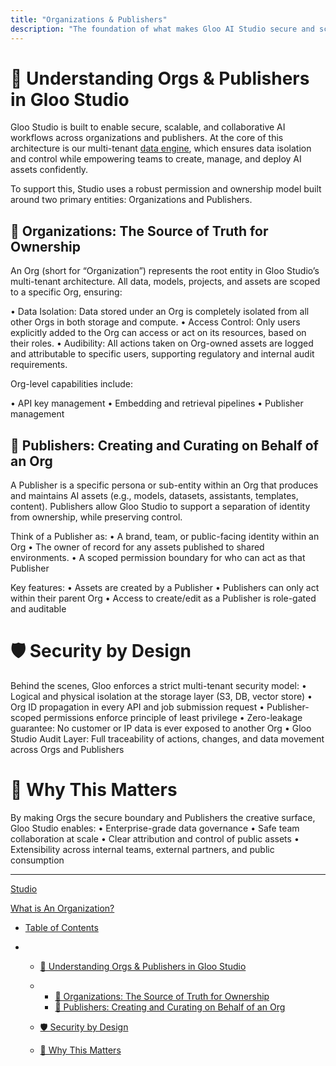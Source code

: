 ```yaml
---
title: "Organizations & Publishers"
description: "The foundation of what makes Gloo AI Studio secure and scalable."
---
```


# 🔐 Understanding Orgs & Publishers in Gloo Studio

Gloo Studio is built to enable secure, scalable, and collaborative AI workflows across organizations and publishers. At the core of this architecture is our multi-tenant [data engine](https://docs.ai.gloo.com/docs/data-engine#/), which ensures data isolation and control while empowering teams to create, manage, and deploy AI assets confidently.

To support this, Studio uses a robust permission and ownership model built around two primary entities: Organizations and Publishers.

## 🏢 Organizations: The Source of Truth for Ownership

An Org (short for “Organization”) represents the root entity in Gloo Studio’s multi-tenant architecture. All data, models, projects, and assets are scoped to a specific Org, ensuring:

• Data Isolation: Data stored under an Org is completely isolated from all other Orgs in both storage and compute. • Access Control: Only users explicitly added to the Org can access or act on its resources, based on their roles. • Audibility: All actions taken on Org-owned assets are logged and attributable to specific users, supporting regulatory and internal audit requirements.

Org-level capabilities include:

• API key management • Embedding and retrieval pipelines • Publisher management

## 🧾 Publishers: Creating and Curating on Behalf of an Org

A Publisher is a specific persona or sub-entity within an Org that produces and maintains AI assets (e.g., models, datasets, assistants, templates, content). Publishers allow Gloo Studio to support a separation of identity from ownership, while preserving control.

Think of a Publisher as: • A brand, team, or public-facing identity within an Org • The owner of record for any assets published to shared environments. • A scoped permission boundary for who can act as that Publisher

Key features: • Assets are created by a Publisher • Publishers can only act within their parent Org • Access to create/edit as a Publisher is role-gated and auditable

# 🛡️ Security by Design

Behind the scenes, Gloo enforces a strict multi-tenant security model: • Logical and physical isolation at the storage layer (S3, DB, vector store) • Org ID propagation in every API and job submission request • Publisher-scoped permissions enforce principle of least privilege • Zero-leakage guarantee: No customer or IP data is ever exposed to another Org • Gloo Studio Audit Layer: Full traceability of actions, changes, and data movement across Orgs and Publishers

# 📌 Why This Matters

By making Orgs the secure boundary and Publishers the creative surface, Gloo Studio enables: • Enterprise-grade data governance • Safe team collaboration at scale • Clear attribution and control of public assets • Extensibility across internal teams, external partners, and public consumption

***

[Studio](/docs/gloo-ai-studio)

[What is An Organization?](/docs/what-is-an-organization-1)

* [Table of Contents](#)

* * [🔐 Understanding Orgs & Publishers in Gloo Studio](#-understanding-orgs--publishers-in-gloo-studio)

  * * [🏢 Organizations: The Source of Truth for Ownership](#-organizations-the-source-of-truth-for-ownership)
    * [🧾 Publishers: Creating and Curating on Behalf of an Org](#-publishers-creating-and-curating-on-behalf-of-an-org)

  * [🛡️ Security by Design](#%EF%B8%8F-security-by-design)

  * [📌 Why This Matters](#-why-this-matters)
